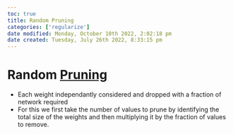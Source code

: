 ```yaml
---
toc: true
title: Random Pruning
categories: ['regularize']
date modified: Monday, October 10th 2022, 2:02:18 pm
date created: Tuesday, July 26th 2022, 8:33:15 pm
---
```


# Random [Pruning](Pruning.qmd)
- Each weight independantly considered and dropped with a fraction of network required
- For this we first take the number of values to prune by identifying the total size of the weights and then multiplying it by the fraction of values to remove.



